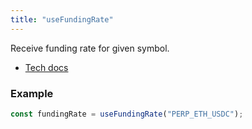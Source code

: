 ```yaml
---
title: "useFundingRate"
---
```


Receive funding rate for given symbol.

- [Tech docs](/sdks/tech-doc/modules/orderly_network_hooks#usefundingrate)

### Example

```ts
const fundingRate = useFundingRate("PERP_ETH_USDC");
```
